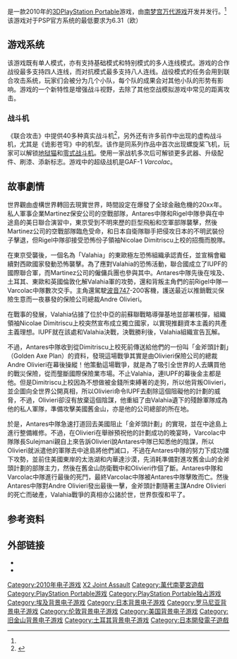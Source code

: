 {{noteTA
| G1=Games
}}
{{Infobox VG
| title = 皇牌空战X2 联合攻击
| english = Ace Combat: Joint Assault
| image =
| caption =
| developer = [[万代南梦宫游戏|万代南梦宫游戏]]（Project² Aces）
| publisher = 万代南梦宫游戏
| distributor =
| series = [[皇牌空战系列|皇牌空战系列]]
| engine =
| released = {{vgrelease|JP|2010年8月26日|NA|2010年8月31日|EU|2010年9月24日}}
| genre = [[街机游戏|街机]]、[[空战模拟游戏|空战模拟]]
| modes = [[单人游戏|单人]]、[[多人游戏|多人]]（最多8人）
| platforms = [[PlayStation_Portable|PlayStation Portable]]
}}

{{Vgname|皇牌空战X2 联合攻击|ja=エースコンバットX2 ジョイントアサルト|en=Ace Combat: Joint Assault}}是一款2010年的[[3D|3D]][[PlayStation_Portable|PlayStation Portable]]游戏，由[[南梦宫万代游戏|南梦宫万代游戏]]开发并发行。<ref name="Announcement" />该游戏对于PSP官方系统的最低要求为6.31（欧）

== 游戏系统 ==

该游戏既有单人模式，亦有支持基础模式和特别模式的多人连线模式。游戏的合作战役最多支持四人连线，而对抗模式最多支持八人连线。战役模式的任务会用到联合攻击系统，玩家们会被分为几个小队，每个队的成果会对其他小队的形势有影响。游戏的一个新特性是增强战斗视野，去除了其他空战模拟游戏中常见的距离攻击。

=== 战斗机 ===

《联合攻击》中提供40多种真实战斗机<ref name="Announcement">{{cite web |url=http://psp.ign.com/articles/106/1060003p1.html |title=Ace Combat: Joint Assault Announced |author=Chris Roper |date=January 11, 2010 |work= |publisher=[[IGN|IGN]] |accessdate=January 15, 2010 |archive-date=2010-01-15 |archive-url=https://web.archive.org/web/20100115070123/http://psp.ign.com/articles/106/1060003p1.html |dead-url=no }}</ref>，另外还有许多前作中出现的虚构战斗机，尤其是《诡影苍穹》中的机型。该作是同系列作品中首次出现螺旋桨飞机，玩家可以解锁[[F6F地獄貓戰鬥機|地狱猫]]和[[零式艦上戰鬥機|零式战斗机]]。使用一家战机多次后可解锁更多武器、升级配件、刷漆、添新标志。游戏中的超级战机是GAF-1 ''Varcolac''。

== 故事劇情 ==
世界觀由虛構世界轉回去現實世界，時間設定在爆發了全球金融危機的20xx年。私人軍事企業Martinez保安公司的空戰部隊，Antares中隊和Rigel中隊參與在中途島的美日聯合演習中，東京受到不明來歷的巨型飛船和空軍部隊襲擊，然後Martinez公司的空戰部隊臨危受命，和日本自衛隊聯手把侵攻日本的不明武裝份子擊退，但Rigel中隊卻接受恐怖份子領袖Nicolae Dimitriscu上校的招攬而脫隊。

在東京受襲後，一個名為「Valahia」的東歐極左恐怖組織承認責任，並宣稱會繼續對西歐國家發動恐怖襲擊。為了應對Valahia的恐怖活動，聯合國成立了IUPF的國際聯合軍，而Martinez公司的僱傭兵團也參與其中。Antares中隊先後在埃及、土耳其、東歐和英國倫敦化解Valahia軍的攻勢，還和背叛主角們的前Rigel中隊—Varcolac中隊數次交手。主角還駕駛[[波音747|波音747]]-200客機，護送最近以推銷戰災保險生意而一夜暴發的保險公司總裁Andre Olivieri。

在戰事的發展，Valahia佔據了位於中亞的前蘇聯戰略導彈基地並部署核彈，組織領袖Nicolae Dimitriscu上校突然宣布成立獨立國家，以實現推翻資本主義的共產主義理想。IUPF就在該處和Valahia決戰，決戰勝利後，Valahia組織宣告瓦解。

不過，Antares中隊收到從Dimitriscu上校死前傳送給他們的一份叫「金斧頭計劃」（Golden Axe Plan）的資料，發現這場戰爭其實是由Olivieri保險公司的總裁Andre Olivieri在幕後操縱！他策動這場戰爭，就是為了吸引全世界的人去購買他的戰災保險，從而壟斷國際保險業市場。不止Valahia，連IUPF的幕後金主都是他。但是Dimitriscu上校因為不想做被金錢所束縛著的走狗，所以他背叛Olivieri，並企圖向全世界公開真相，所以Olivieri命令IUPF去剷除這個阻礙他的計劃的威脅，不過，Olivieri卻沒有放棄這個陰謀，他重組了由Valahia遺下的殘餘軍隊成為他的私人軍隊，準備攻擊美國舊金山，亦是他的公司總部的所在地。

於是，Antares中隊急速打道回去美國阻止「金斧頭計劃」的實現，並在中途島上進行整備維修。不過，在Olivieri在舉辦預祝他的計劃成功的晚宴時，Varcolac中隊隊長Sulejmani親自上來告訴Olivieri說Antares中隊已知悉他的陰謀，所以Olivieri就派遣他的軍隊去中途島將他們滅口，不過在Antares中隊的努力下成功擋下攻勢，並前住美國東岸的太浩湖和内華達沙漠，先消耗準備對進攻舊金山的金斧頭計劃的部隊主力，然後在舊金山防衛戰中和Olivieri作個了斷。Antares中隊和Varcolac中隊進行最後的死鬥，最終Varcolac中隊被Antares中隊擊敗而亡。然後Antares中隊對Andre Olivieri發出最後一擊，金斧頭計劃隨著主謀Andre Olivieri的死亡而破產，Valahia戰爭的真相亦公諸於世，世界恢復和平了。

== 参考资料 ==
{{Reflist}}

== 外部链接 ==

* {{Official|http://www.acecombat.jp/x2/}}{{ja}}
* {{Official|http://www.acecombatja.com/}}{{en}}

{{皇牌空战系列}}

{{DEFAULTSORT:Ace Combat X2 Joint Assault}}
[[Category:2010年电子游戏|Category:2010年电子游戏]]
[[Category:皇牌空战系列|X2 Joint Assault]]
[[Category:萬代南夢宮遊戲|Category:萬代南夢宮遊戲]]
[[Category:PlayStation_Portable游戏|Category:PlayStation Portable游戏]]
[[Category:PlayStation_Portable独占游戏|Category:PlayStation Portable独占游戏]]

[[Category:埃及背景电子游戏|Category:埃及背景电子游戏]]
[[Category:日本背景电子游戏|Category:日本背景电子游戏]]
[[Category:罗马尼亚背景电子游戏|Category:罗马尼亚背景电子游戏]]
[[Category:伦敦背景电子游戏|Category:伦敦背景电子游戏]]
[[Category:美国背景电子游戏|Category:美国背景电子游戏]]
[[Category:旧金山背景电子游戏|Category:旧金山背景电子游戏]]
[[Category:土耳其背景电子游戏|Category:土耳其背景电子游戏]]
[[Category:日本開發電子遊戲|Category:日本開發電子遊戲]]